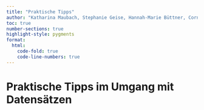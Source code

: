 ```yaml
---
title: "Praktische Tipps"
author: "Katharina Maubach, Stephanie Geise, Hannah-Marie Büttner, Cornelius Puschmann, & Patrick Zerrer"
toc: true
number-sections: true
highlight-style: pygments
format:
  html:
    code-fold: true
    code-line-numbers: true
---
```


# Praktische Tipps im Umgang mit Datensätzen
